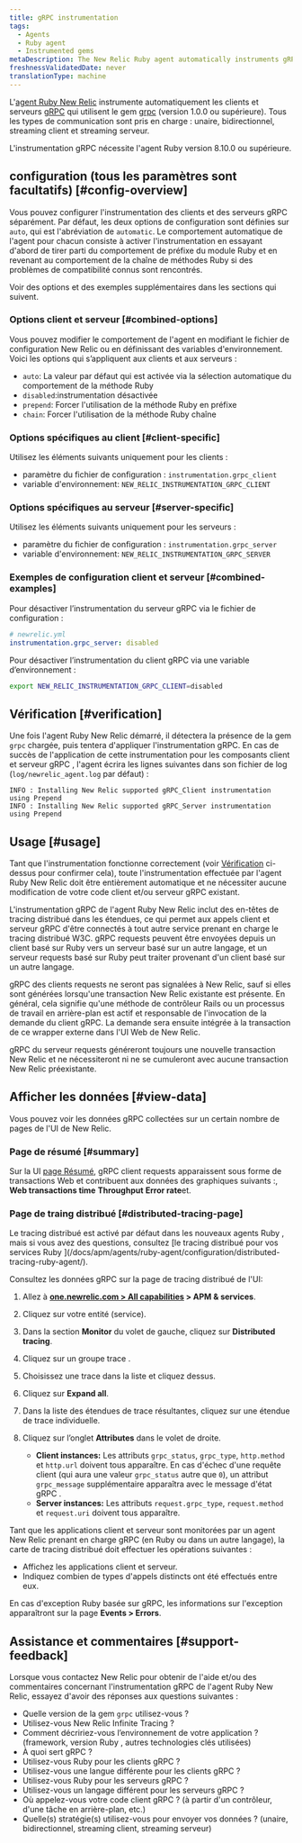 ```yaml
---
title: gRPC instrumentation
tags:
  - Agents
  - Ruby agent
  - Instrumented gems
metaDescription: The New Relic Ruby agent automatically instruments gRPC clients and servers.
freshnessValidatedDate: never
translationType: machine
---
```


L&apos;[agent Ruby New Relic](/docs/agents/ruby-agent/getting-started/new-relic-ruby) instrumente automatiquement les clients et serveurs [gRPC](https://grpc.io/) qui utilisent le gem [grpc](https://rubygems.org/gems/grpc) (version 1.0.0 ou supérieure). Tous les types de communication sont pris en charge : unaire, bidirectionnel, streaming client et streaming serveur.

<Callout variant="important">
  L&apos;instrumentation gRPC nécessite l&apos;agent Ruby version 8.10.0 ou supérieure.
</Callout>

## configuration (tous les paramètres sont facultatifs) [#config-overview]

Vous pouvez configurer l&apos;instrumentation des clients et des serveurs gRPC séparément. Par défaut, les deux options de configuration sont définies sur `auto`, qui est l&apos;abréviation de `automatic`. Le comportement automatique de l&apos;agent pour chacun consiste à activer l&apos;instrumentation en essayant d&apos;abord de tirer parti du comportement de préfixe du module Ruby et en revenant au comportement de la chaîne de méthodes Ruby si des problèmes de compatibilité connus sont rencontrés.

Voir des options et des exemples supplémentaires dans les sections qui suivent.

### Options client et serveur [#combined-options]

Vous pouvez modifier le comportement de l&apos;agent en modifiant le fichier de configuration New Relic ou en définissant des variables d&apos;environnement. Voici les options qui s’appliquent aux clients et aux serveurs :

* `auto`: La valeur par défaut qui est activée via la sélection automatique du comportement de la méthode Ruby
* `disabled`:instrumentation désactivée
* `prepend`: Forcer l&apos;utilisation de la méthode Ruby en préfixe
* `chain`: Forcer l&apos;utilisation de la méthode Ruby chaîne

### Options spécifiques au client [#client-specific]

Utilisez les éléments suivants uniquement pour les clients :

* paramètre du fichier de configuration : `instrumentation.grpc_client`
* variable d&apos;environnement: `NEW_RELIC_INSTRUMENTATION_GRPC_CLIENT`

### Options spécifiques au serveur [#server-specific]

Utilisez les éléments suivants uniquement pour les serveurs :

* paramètre du fichier de configuration : `instrumentation.grpc_server`
* variable d&apos;environnement: `NEW_RELIC_INSTRUMENTATION_GRPC_SERVER`

### Exemples de configuration client et serveur [#combined-examples]

Pour désactiver l’instrumentation du serveur gRPC via le fichier de configuration :

```yml
# newrelic.yml
instrumentation.grpc_server: disabled
```

Pour désactiver l’instrumentation du client gRPC via une variable d’environnement :

```sh
export NEW_RELIC_INSTRUMENTATION_GRPC_CLIENT=disabled
```

## Vérification [#verification]

Une fois l&apos;agent Ruby New Relic démarré, il détectera la présence de la gem `grpc` chargée, puis tentera d&apos;appliquer l&apos;instrumentation gRPC. En cas de succès de l&apos;application de cette instrumentation pour les composants client et serveur gRPC , l&apos;agent écrira les lignes suivantes dans son fichier de log (`log/newrelic_agent.log` par défaut) :

```log
INFO : Installing New Relic supported gRPC_Client instrumentation using Prepend
INFO : Installing New Relic supported gRPC_Server instrumentation using Prepend
```

## Usage [#usage]

Tant que l&apos;instrumentation fonctionne correctement (voir [Vérification](#verification) ci-dessus pour confirmer cela), toute l&apos;instrumentation effectuée par l&apos;agent Ruby New Relic doit être entièrement automatique et ne nécessiter aucune modification de votre code client et/ou serveur gRPC existant.

L&apos;instrumentation gRPC de l&apos;agent Ruby New Relic inclut des en-têtes de tracing distribué dans les étendues, ce qui permet aux appels client et serveur gRPC d&apos;être connectés à tout autre service prenant en charge le tracing distribué W3C. gRPC requests peuvent être envoyées depuis un client basé sur Ruby vers un serveur basé sur un autre langage, et un serveur requests basé sur Ruby peut traiter provenant d&apos;un client basé sur un autre langage.

<Callout variant="important">
  gRPC des clients requests ne seront pas signalées à New Relic, sauf si elles sont générées lorsqu&apos;une transaction New Relic existante est présente. En général, cela signifie qu&apos;une méthode de contrôleur Rails ou un processus de travail en arrière-plan est actif et responsable de l&apos;invocation de la demande du client gRPC. La demande sera ensuite intégrée à la transaction de ce wrapper externe dans l&apos;UI Web de New Relic.

  gRPC du serveur requests généreront toujours une nouvelle transaction New Relic et ne nécessiteront ni ne se cumuleront avec aucune transaction New Relic préexistante.
</Callout>

## Afficher les données [#view-data]

Vous pouvez voir les données gRPC collectées sur un certain nombre de pages de l&apos;UI de New Relic.

### Page de résumé [#summary]

Sur la UI [page Résumé](/docs/apm/applications-menu/monitoring/apm-overview-page), gRPC client requests apparaissent sous forme de transactions Web et contribuent aux données des graphiques suivants :, <DNT>**Web transactions time**</DNT> <DNT>**Throughput**</DNT> <DNT>**Error rate**</DNT>et.

### Page de traing distribué [#distributed-tracing-page]

<Callout variant="tip">
  Le tracing distribué est activé par défaut dans les nouveaux agents Ruby , mais si vous avez des questions, consultez [le tracing distribué pour vos services Ruby ](/docs/apm/agents/ruby-agent/configuration/distributed-tracing-ruby-agent/).
</Callout>

Consultez les données gRPC sur la page de tracing distribué de l&apos;UI:

1. Allez à <DNT>**[one.newrelic.com &gt; All capabilities](https://one.newrelic.com/all-capabilities) &gt; APM &amp; services**</DNT>.

2. Cliquez sur votre entité (service).

3. Dans la section <DNT>**Monitor**</DNT> du volet de gauche, cliquez sur <DNT>**Distributed tracing**</DNT>.

4. Cliquez sur un groupe trace .

5. Choisissez une trace dans la liste et cliquez dessus.

6. Cliquez sur <DNT>**Expand all**</DNT>.

7. Dans la liste des étendues de trace résultantes, cliquez sur une étendue de trace individuelle.

8. Cliquez sur l’onglet <DNT>**Attributes**</DNT> dans le volet de droite.

   * <DNT>**Client instances:**</DNT> Les attributs `grpc_status`, `grpc_type`, `http.method` et `http.url` doivent tous apparaître. En cas d&apos;échec d&apos;une requête client (qui aura une valeur `grpc_status` autre que `0`), un attribut `grpc_message` supplémentaire apparaîtra avec le message d&apos;état gRPC .
   * <DNT>**Server instances:**</DNT> Les attributs `request.grpc_type`, `request.method` et `request.uri` doivent tous apparaître.

Tant que les applications client et serveur sont monitorées par un agent New Relic prenant en charge gRPC (en Ruby ou dans un autre langage), la carte de tracing distribué doit effectuer les opérations suivantes :

* Affichez les applications client et serveur.
* Indiquez combien de types d&apos;appels distincts ont été effectués entre eux.

En cas d&apos;exception Ruby basée sur gRPC, les informations sur l&apos;exception apparaîtront sur la page <DNT>**Events &gt; Errors**</DNT>.

## Assistance et commentaires [#support-feedback]

Lorsque vous contactez New Relic pour obtenir de l&apos;aide et/ou des commentaires concernant l&apos;instrumentation gRPC de l&apos;agent Ruby New Relic, essayez d&apos;avoir des réponses aux questions suivantes :

* Quelle version de la gem `grpc` utilisez-vous ?
* Utilisez-vous New Relic Infinite Tracing ?
* Comment décririez-vous l’environnement de votre application ? (framework, version Ruby , autres technologies clés utilisées)
* À quoi sert gRPC ?
* Utilisez-vous Ruby pour les clients gRPC ?
* Utilisez-vous une langue différente pour les clients gRPC ?
* Utilisez-vous Ruby pour les serveurs gRPC ?
* Utilisez-vous un langage différent pour les serveurs gRPC ?
* Où appelez-vous votre code client gRPC ? (à partir d&apos;un contrôleur, d&apos;une tâche en arrière-plan, etc.)
* Quelle(s) stratégie(s) utilisez-vous pour envoyer vos données ? (unaire, bidirectionnel, streaming client, streaming serveur)